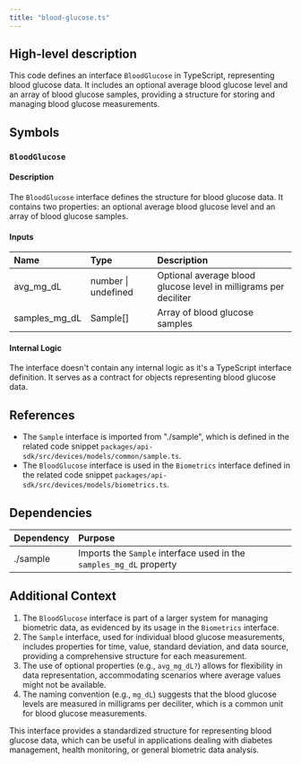 ```yaml
---
title: "blood-glucose.ts"
---
```


## High-level description
This code defines an interface `BloodGlucose` in TypeScript, representing blood glucose data. It includes an optional average blood glucose level and an array of blood glucose samples, providing a structure for storing and managing blood glucose measurements.

## Symbols

### `BloodGlucose`
#### Description
The `BloodGlucose` interface defines the structure for blood glucose data. It contains two properties: an optional average blood glucose level and an array of blood glucose samples.

#### Inputs
| Name | Type | Description |
|:-----|:-----|:------------|
| avg_mg_dL | number \| undefined | Optional average blood glucose level in milligrams per deciliter |
| samples_mg_dL | Sample[] | Array of blood glucose samples |

#### Internal Logic
The interface doesn't contain any internal logic as it's a TypeScript interface definition. It serves as a contract for objects representing blood glucose data.

## References
- The `Sample` interface is imported from "./sample", which is defined in the related code snippet `packages/api-sdk/src/devices/models/common/sample.ts`.
- The `BloodGlucose` interface is used in the `Biometrics` interface defined in the related code snippet `packages/api-sdk/src/devices/models/biometrics.ts`.

## Dependencies
| Dependency | Purpose |
|:-----------|:--------|
| ./sample | Imports the `Sample` interface used in the `samples_mg_dL` property |

## Additional Context
1. The `BloodGlucose` interface is part of a larger system for managing biometric data, as evidenced by its usage in the `Biometrics` interface.
2. The `Sample` interface, used for individual blood glucose measurements, includes properties for time, value, standard deviation, and data source, providing a comprehensive structure for each measurement.
3. The use of optional properties (e.g., `avg_mg_dL?`) allows for flexibility in data representation, accommodating scenarios where average values might not be available.
4. The naming convention (e.g., `mg_dL`) suggests that the blood glucose levels are measured in milligrams per deciliter, which is a common unit for blood glucose measurements.

This interface provides a standardized structure for representing blood glucose data, which can be useful in applications dealing with diabetes management, health monitoring, or general biometric data analysis.